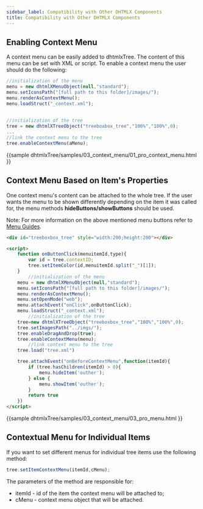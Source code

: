 ```yaml
---
sidebar_label: Compatibility with Other DHTMLX Components
title: Compatibility with Other DHTMLX Components
---          
```


Enabling Context Menu  
---------------------------

A context menu can be easily added to dhtmlxTree. The content of this menu can be set with XML or script.
To enable a context menu the user should do the following:

~~~js      
//initialization of the menu      
menu = new dhtmlXMenuObject(null,"standard");
menu.setIconsPath("[full path to this folder]/images/");    
menu.renderAsContextMenu();
menu.loadStruct("_context.xml");
      
            
//initialization of the tree
tree = new dhtmlXTreeObject("treeboxbox_tree","100%","100%",0);
...
//link the context menu to the tree      
tree.enableContextMenu(aMenu);  
~~~

{{sample
dhtmlxTree/samples/03_context_menu/01_pro_context_menu.html
}}

Context Menu Based on Item's Properties  
-------------------------------------------

One context menu's content can be attached to the whole tree. 
If the user wants the menu to be shown differently depending on the item it was called for,
the menu methods <strong>hideButtons/showButtons</strong> should be used.

Note: For more information on the above mentioned menu buttons refer to [Menu Guides](/menu/index).

~~~html
<div id="treeboxbox_tree" style="width:200;height:200"></div>

<script> 
	function onButtonClick(menuitemId,type){
		var id = tree.contextID;
		tree.setItemColor(id,menuitemId.split("_")[1]);
	}
		//initialization of the menu
	menu = new dhtmlXMenuObject(null,"standard");
	menu.setIconsPath("[full path to this folder]/images/");
	menu.renderAsContextMenu();
	menu.setOpenMode("web");
	menu.attachEvent("onClick",onButtonClick);
	menu.loadStruct("_context.xml");
		//initialization of the tree
	tree=new dhtmlXTreeObject("treeboxbox_tree","100%","100%",0);
	tree.setImagesPath("../imgs/");
	tree.enableDragAndDrop(true);
	tree.enableContextMenu(menu);
		//link context menu to the tree
	tree.load("tree.xml")

	tree.attachEvent("onBeforeContextMenu",function(itemId){
		if (tree.hasChildren(itemId) > 0){
			menu.hideItem('outher');
		} else {
			menu.showItem('outher');
		}
		return true
	})
</script>

~~~

{{sample
dhtmlxTree/samples/03_context_menu/03_pro_menu.html
}}

Contextual Menu for Individual Items  
--------------------------------------

If you want to set different menus for individual tree items use the following method:

~~~js
tree.setItemContextMenu(itemId,cMenu);   
~~~

The parameters of the method are responsible for:

-  itemId - id of the item the context menu will be attached to;
-  cMenu - context menu object that will be attached.


